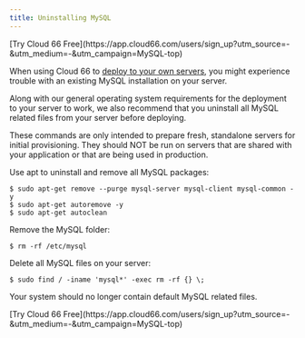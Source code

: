 ```yaml
---
title: Uninstalling MySQL
---
```


<Callout type="info" title="Need some help managing your MySQL Servers?">
[Try Cloud 66 Free](https://app.cloud66.com/users/sign_up?utm_source=-&utm_medium=-&utm_campaign=MySQL-top)

</Callout>

When using Cloud 66 to [deploy to your own servers](/docs/servers/registered-servers), you might experience trouble with an existing MySQL installation on your server.

Along with our general operating system requirements for the deployment to your server to work, we also recommend that you uninstall all MySQL related files from your server before deploying.

<Callout type="warning" title="Do not run on production servers">
 These commands are only intended to prepare fresh, standalone servers for initial provisioning. They should NOT be run on servers that are shared with your application or that are being used in production. 
</Callout>

Use apt to uninstall and remove all MySQL packages:
```shell
$ sudo apt-get remove --purge mysql-server mysql-client mysql-common -y
$ sudo apt-get autoremove -y
$ sudo apt-get autoclean
```

Remove the MySQL folder:

```shell
$ rm -rf /etc/mysql
```

Delete all MySQL files on your server:

```shell
$ sudo find / -iname 'mysql*' -exec rm -rf {} \;
```
Your system should no longer contain default MySQL related files.

<Callout type="info" title="Need some help managing your MySQL Servers?">
[Try Cloud 66 Free](https://app.cloud66.com/users/sign_up?utm_source=-&utm_medium=-&utm_campaign=MySQL-top)

</Callout>